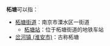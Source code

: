 '''柘塘'''可以指：

* [[柘塘街道|柘塘街道]]：南京市溧水区一街道
** [[柘塘站|柘塘站]]：位于柘塘街道的地铁车站
* [[岔河镇_(淮安市)|岔河镇 (淮安市)]]：古称柘塘

{{Disambig|Cat=二字消歧义}}